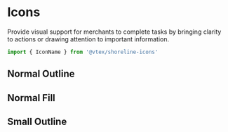 # Icons

Provide visual support for merchants to complete tasks by bringing clarity to actions or drawing attention to important information.

```js
import { IconName } from '@vtex/shoreline-icons'
```

## Normal Outline

<IconsGrid />

## Normal Fill

<IconsGrid variant="fill" />

## Small Outline

<IconsGrid variant="small" />
